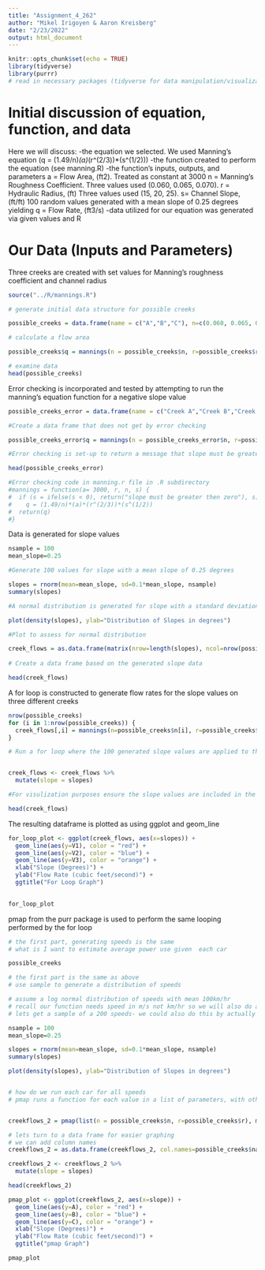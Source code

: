 ```yaml
---
title: "Assignment_4_262"
author: "Mikel Irigoyen & Aaron Kreisberg"
date: "2/23/2022"
output: html_document
---
```


```r
knitr::opts_chunk$set(echo = TRUE)
library(tidyverse)
library(purrr)
# read in necessary packages (tidyverse for data manipulation/visualization and purrr for looping with pmap)
```

# Initial discussion of equation, function, and data

Here we will discuss: 
-the equation we selected. We used Manning's equation (q = (1.49/n)*(a)*(r^(2/3))*(s^(1/2)))
-the function created to perform the equation (see manning.R)
-the function's inputs, outputs, and parameters
    a = Flow Area, (ft2). Treated as constant at 3000
    n = Manning's Roughness Coefficient. Three values used (0.060, 0.065, 0.070).
    r = Hydraulic Radius, (ft) Three values used (15, 20, 25).
    s= Channel Slope, (ft/ft) 100 random values generated with a mean slope of 0.25 degrees
yielding q = Flow Rate, (ft3/s)
-data utilized for our equation
    was generated via given values and R 

# Our Data (Inputs and Parameters)

Three creeks are created with set values for Manning's roughness coefficient and channel radius

```r

source("../R/mannings.R")

# generate initial data structure for possible creeks

possible_creeks = data.frame(name = c("A","B","C"), n=c(0.060, 0.065, 0.070), r=c(15, 20, 25), s=.25)

# calculate a flow area 

possible_creeks$q = mannings(n = possible_creeks$n, r=possible_creeks$r, s=possible_creeks$s)

# examine data
head(possible_creeks)
```

Error checking is incorporated and tested by attempting to run the manning's equation function for a negative slope value

```r
possible_creeks_error = data.frame(name = c("Creek A","Creek B","Creek C"), n=c(0.040, 0.065, 0.075), r=25, s=-.25)

#Create a data frame that does not get by error checking

possible_creeks_error$q = mannings(n = possible_creeks_error$n, r=possible_creeks_error$r, s=possible_creeks_error$s)

#Error checking is set-up to return a message that slope must be greater then zero

head(possible_creeks_error)

#Error checking code in manning.r file in .R subdirectory
#mannings = function(a= 3000, r, n, s) {
#  if (s = ifelse(s < 0), return("slope must be greater then zero"), s)
#    q = (1.49/n)*(a)*(r^(2/3))*(s^(1/2))
#  return(q)
#}

```


Data is generated for slope values

```r
nsample = 100
mean_slope=0.25

#Generate 100 values for slope with a mean slope of 0.25 degrees

slopes = rnorm(mean=mean_slope, sd=0.1*mean_slope, nsample)
summary(slopes)

#A normal distribution is generated for slope with a standard deviation of 0.1

plot(density(slopes), ylab="Distribution of Slopes in degrees")

#Plot to assess for normal distribution

creek_flows = as.data.frame(matrix(nrow=length(slopes), ncol=nrow(possible_creeks))) 
  
# Create a data frame based on the generated slope data

head(creek_flows)


```

A for loop is constructed to generate flow rates for the slope values on three different creeks 

```r
nrow(possible_creeks)
for (i in 1:nrow(possible_creeks)) {
  creek_flows[,i] = mannings(n=possible_creeks$n[i], r=possible_creeks$r[i], s=slopes)
}

# Run a for loop where the 100 generated slope values are applied to the three creeks


creek_flows <- creek_flows %>% 
  mutate(slope = slopes)

#For visulization purposes ensure the slope values are included in the dataframe

head(creek_flows)

```


The resulting dataframe is plotted as using ggplot and geom_line

```r
for_loop_plot <- ggplot(creek_flows, aes(x=slopes)) +
  geom_line(aes(y=V1), color = "red") +
  geom_line(aes(y=V2), color = "blue") +
  geom_line(aes(y=V3), color = "orange") +
  xlab("Slope (Degrees)") +
  ylab("Flow Rate (cubic feet/second)") +
  ggtitle("For Loop Graph")
  

for_loop_plot

```


pmap from the purr package is used to perform the same looping performed by the for loop

```r

# the first part, generating speeds is the same
# what is I want to estimate average power use given  each car

possible_creeks

# the first part is the same as above
# use sample to generate a distribution of speeds

# assume a log normal distribution of speeds with mean 100km/hr
# recall our function needs speed in m/s not km/hr so we will also do a conversion
# lets get a sample of a 200 speeds- we could also do this by actually measuring speeds

nsample = 100
mean_slope=0.25

slopes = rnorm(mean=mean_slope, sd=0.1*mean_slope, nsample)
summary(slopes)

plot(density(slopes), ylab="Distribution of Slopes in degrees")


# how do we run each car for all speeds 
# pmap runs a function for each value in a list of parameters, with other parameters set for each iteration


creekflows_2 = pmap(list(n = possible_creeks$n, r=possible_creeks$r), mannings, s=slopes)

# lets turn to a data frame for easier graphing
# we can add column names
creekflows_2 = as.data.frame(creekflows_2, col.names=possible_creeks$name)

creekflows_2 <- creekflows_2 %>% 
  mutate(slope = slopes)

head(creekflows_2)

```



```r
pmap_plot <- ggplot(creekflows_2, aes(x=slope)) +
  geom_line(aes(y=A), color = "red") +
  geom_line(aes(y=B), color = "blue") +
  geom_line(aes(y=C), color = "orange") +
  xlab("Slope (Degrees)") +
  ylab("Flow Rate (cubic feet/second)") +
  ggtitle("pmap Graph")

pmap_plot
```


